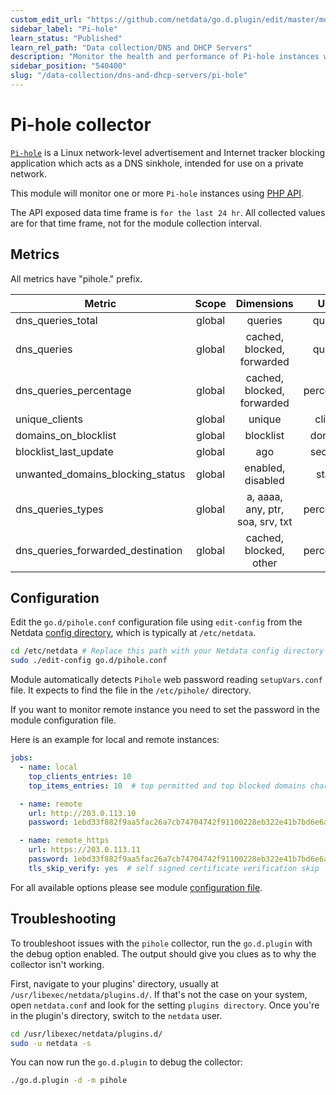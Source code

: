 ```yaml
---
custom_edit_url: "https://github.com/netdata/go.d.plugin/edit/master/modules/pihole/README.md"
sidebar_label: "Pi-hole"
learn_status: "Published"
learn_rel_path: "Data collection/DNS and DHCP Servers"
description: "Monitor the health and performance of Pi-hole instances with zero configuration, per-second metric granularity, and interactive visualizations."
sidebar_position: "540400"
slug: "/data-collection/dns-and-dhcp-servers/pi-hole"
---
```



# Pi-hole collector

[`Pi-hole`](https://pi-hole.net) is a Linux network-level advertisement and Internet tracker blocking application which
acts as a DNS sinkhole, intended for use on a private network.

This module will monitor one or more `Pi-hole` instances using [PHP API](https://github.com/pi-hole/AdminLTE).

The API exposed data time frame is `for the last 24 hr`. All collected values are for that time frame, not for the
module collection interval.

## Metrics

All metrics have "pihole." prefix.

| Metric                            | Scope  |            Dimensions            |   Units    |
|-----------------------------------|:------:|:--------------------------------:|:----------:|
| dns_queries_total                 | global |             queries              |  queries   |
| dns_queries                       | global |    cached, blocked, forwarded    |  queries   |
| dns_queries_percentage            | global |    cached, blocked, forwarded    | percentage |
| unique_clients                    | global |              unique              |  clients   |
| domains_on_blocklist              | global |            blocklist             |  domains   |
| blocklist_last_update             | global |               ago                |  seconds   |
| unwanted_domains_blocking_status  | global |        enabled, disabled         |   status   |
| dns_queries_types                 | global | a, aaaa, any, ptr, soa, srv, txt | percentage |
| dns_queries_forwarded_destination | global |      cached, blocked, other      | percentage |

## Configuration

Edit the `go.d/pihole.conf` configuration file using `edit-config` from the
Netdata [config directory](/docs/typical-netdata-agent-configurations/configuration), which is typically at `/etc/netdata`.

```bash
cd /etc/netdata # Replace this path with your Netdata config directory
sudo ./edit-config go.d/pihole.conf
```

Module automatically detects `Pihole` web password reading `setupVars.conf` file. It expects to find the file in
the `/etc/pihole/` directory.

If you want to monitor remote instance you need to set the password in the module configuration file.

Here is an example for local and remote instances:

```yaml
jobs:
  - name: local
    top_clients_entries: 10
    top_items_entries: 10  # top permitted and top blocked domains charts

  - name: remote
    url: http://203.0.113.10
    password: 1ebd33f882f9aa5fac26a7cb74704742f91100228eb322e41b7bd6e6aeb8f74b

  - name: remote_https
    url: https://203.0.113.11
    password: 1ebd33f882f9aa5fac26a7cb74704742f91100228eb322e41b7bd6e6aeb8f74b
    tls_skip_verify: yes  # self signed certificate verification skip

```

For all available options please see
module [configuration file](https://github.com/netdata/go.d.plugin/blob/master/config/go.d/pihole.conf).

## Troubleshooting

To troubleshoot issues with the `pihole` collector, run the `go.d.plugin` with the debug option enabled. The output
should give you clues as to why the collector isn't working.

First, navigate to your plugins' directory, usually at `/usr/libexec/netdata/plugins.d/`. If that's not the case on your
system, open `netdata.conf` and look for the setting `plugins directory`. Once you're in the plugin's directory, switch
to the `netdata` user.

```bash
cd /usr/libexec/netdata/plugins.d/
sudo -u netdata -s
```

You can now run the `go.d.plugin` to debug the collector:

```bash
./go.d.plugin -d -m pihole
```
